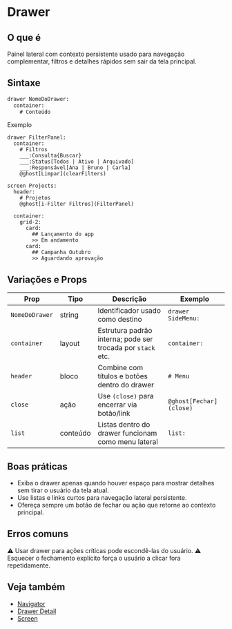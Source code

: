 # Drawer

## O que é
Painel lateral com contexto persistente usado para navegação complementar, filtros e detalhes rápidos sem sair da tela principal.

## Sintaxe
```proto
drawer NomeDoDrawer:
  container:
    # Conteúdo
```

Exemplo
<DslPreview>
```dsl
drawer FilterPanel:
  container:
    # Filtros
    ___:Consulta{Buscar}
    ___:Status[Todos | Ativo | Arquivado]
    ___:Responsável[Ana | Bruno | Carla]
    @ghost[Limpar](clearFilters)

screen Projects:
  header:
    # Projetos
    @ghost[i-Filter Filtros](FilterPanel)

  container:
    grid-2:
      card:
        ## Lançamento do app
        >> Em andamento
      card:
        ## Campanha Outubro
        >> Aguardando aprovação
```
</DslPreview>

## Variações e Props
| Prop | Tipo | Descrição | Exemplo |
| --- | --- | --- | --- |
| `NomeDoDrawer` | string | Identificador usado como destino | `drawer SideMenu:` |
| `container` | layout | Estrutura padrão interna; pode ser trocada por `stack` etc. | `container:` |
| `header` | bloco | Combine com títulos e botões dentro do drawer | `# Menu` |
| `close` | ação | Use `(close)` para encerrar via botão/link | `@ghost[Fechar](close)` |
| `list` | conteúdo | Listas dentro do drawer funcionam como menu lateral | `list:` |

## Boas práticas
- Exiba o drawer apenas quando houver espaço para mostrar detalhes sem tirar o usuário da tela atual.
- Use listas e links curtos para navegação lateral persistente.
- Ofereça sempre um botão de fechar ou ação que retorne ao contexto principal.

## Erros comuns
⚠ Usar drawer para ações críticas pode escondê-las do usuário.
⚠ Esquecer o fechamento explícito força o usuário a clicar fora repetidamente.

## Veja também
- [Navigator](./navigator)
- [Drawer Detail](./drawer-detail)
- [Screen](./screen)
